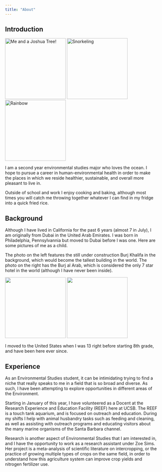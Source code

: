 ```yaml
---
title: "About"
---
```


## Introduction

::: {.layout-ncol=3}
![Me and a Joshua Tree!](photos/joshuatree.png){height=200px}
![Snorkeling](photos/snork.jpeg){height=200px}
![Rainbow](photos/rainbow.png){height=200px} 
:::

I am a second year environmental studies major who loves the ocean. I hope to pursue a career in human-environmental health in order to make the places in which we reside healthier, sustainable, and overall more pleasant to live in.

Outside of school and work I enjoy cooking and baking, although most times you will catch me throwing together whatever I can find in my fridge into a quick fried rice. 

## Background

Although I have lived in California for the past 6 years (almost 7 in July), I am originally from Dubai in the United Arab Emirates. I was born in Philadelphia, Pennsylvannia but moved to Dubai before I was one. Here are some pictures of me as a child.

The photo on the left features the still under construction Burj Khalifa in the background, which would become the tallest building in the world. The photo on the right has the Burj al Arab, which is considered the only 7 star hotel in the world (although I have never been inside).


::: {.layout-ncol=2}

![](photos/daddubai.jpg){.center height=200px}
![](photos/momdubai.png){.center height=200px}

:::

I moved to the United States when I was 13 right before starting 8th grade, and have been here ever since.

## Experience

As an Environmental Studies student, it can be intimidating trying to find a niche that really speaks to me in a field that is so broad and diverse. As such, I have been attempting to explore opportunities in different areas of the Environment.

Starting in January of this year, I have volunteered as a Docent at the Research Experience and Education Facility (REEF) here at UCSB. The REEF is a touch tank aquarium, and is focused on outreach and education. During my shifts I help with animal husbandry tasks such as feeding and cleaning, as well as assisting with outreach programs and educating visitors about the many marine organisms of the Santa Barbara channel.

Research is another aspect of Environmental Studies that I am interested in, and I have the opportunity to work as a research assistant under Zoe Sims. Her project is a meta-analysis of scientific literature on intercropping, or the practice of growing multiple types of crops on the same field, in order to understand how this agriculture system can improve crop yields and nitrogen fertilizer use.


